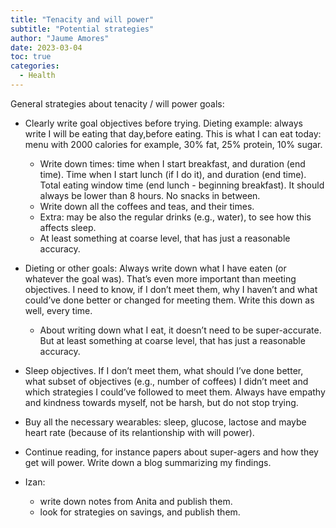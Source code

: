 ---
title: "Tenacity and will power"
subtitle: "Potential strategies"
author: "Jaume Amores"
date: 2023-03-04
toc: true
categories:
  - Health
---

General strategies about tenacity / will power goals:

- Clearly write goal objectives before trying. Dieting example: always write I will be eating that day,before eating. This is what I can eat today: menu with 2000 calories for example, 30% fat, 25% protein, 10% sugar.

    - Write down times: time when I start breakfast, and duration (end time). Time when I start lunch (if I do it), and duration (end time). Total eating window time (end lunch - beginning breakfast). It should always be lower than 8 hours. No snacks in between.
    - Write down all the coffees and teas, and their times.
    - Extra: may be also the regular drinks (e.g., water), to see how this affects sleep.
    - At least something at coarse level, that has just a reasonable accuracy.
    
- Dieting or other goals: Always write down what I have eaten (or whatever the goal was). That's even more important than meeting objectives. I need to know, if I don't meet them, why I haven't and what could've done better or changed for meeting them. Write this down as well, every time.
    - About writing down what I eat, it doesn't need to be super-accurate. But at least something at coarse level, that has just a reasonable accuracy.

- Sleep objectives. If I don't meet them, what should I've done better, what subset of objectives (e.g., number of coffees) I didn't meet and which strategies I could've followed to meet them. Always have empathy and kindness towards myself, not be harsh, but do not stop trying.

- Buy all the necessary wearables: sleep, glucose, lactose and maybe heart rate (because of its relantionship with will power).

- Continue reading, for instance papers about super-agers and how they get will power. Write down a blog summarizing my findings. 

- Izan:
    - write down notes from Anita and publish them.
    - look for strategies on savings, and publish them.